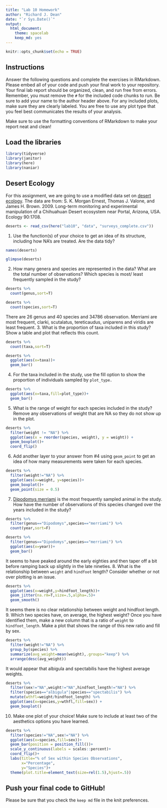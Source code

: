 ```yaml
---
title: "Lab 10 Homework"
author: "Richard J. Dean"
date: "`r Sys.Date()`"
output:
  html_document: 
    theme: spacelab
    keep_md: yes
---
```


```r
knitr::opts_chunk$set(echo = TRUE)
```

## Instructions
Answer the following questions and complete the exercises in RMarkdown. Please embed all of your code and push your final work to your repository. Your final lab report should be organized, clean, and run free from errors. Remember, you must remove the `#` for the included code chunks to run. Be sure to add your name to the author header above. For any included plots, make sure they are clearly labeled. You are free to use any plot type that you feel best communicates the results of your analysis.  

Make sure to use the formatting conventions of RMarkdown to make your report neat and clean!  

## Load the libraries
```r
library(tidyverse)
library(janitor)
library(here)
library(naniar)
``` 

## Desert Ecology
For this assignment, we are going to use a modified data set on [desert ecology](http://esapubs.org/archive/ecol/E090/118/). The data are from: S. K. Morgan Ernest, Thomas J. Valone, and James H. Brown. 2009. Long-term monitoring and experimental manipulation of a Chihuahuan Desert ecosystem near Portal, Arizona, USA. Ecology 90:1708.
```r
deserts <- read_csv(here("lab10", "data", "surveys_complete.csv"))
```

1. Use the function(s) of your choice to get an idea of its structure, including how NA's are treated. Are the data tidy?  
```r
names(deserts)
```
```r
glimpse(deserts)
```

2. How many genera and species are represented in the data? What are the total number of observations? Which species is most/ least frequently sampled in the study?
```r
deserts %>% 
  count(genus,sort=T)
```
```r
deserts %>% 
  count(species,sort=T)
```
There are 26 genus and 40 species and 34786 observation. Merriami are most frequent, clarki, scutalatus, tereticaudus, uniparens and viridis are least frequent. 
3. What is the proportion of taxa included in this study? Show a table and plot that reflects this count.
```r
deserts %>% 
  count(taxa,sort=T)
```
```r
deserts %>% 
  ggplot(aes(x=taxa))+
  geom_bar()
```

4. For the taxa included in the study, use the fill option to show the proportion of individuals sampled by `plot_type.`
```r
deserts %>% 
  ggplot(aes(x=taxa,fill=plot_type))+
  geom_bar()
```

5. What is the range of weight for each species included in the study? Remove any observations of weight that are NA so they do not show up in the plot.
```r
deserts %>% 
  filter(weight != "NA") %>% 
  ggplot(aes(x = reorder(species, weight), y = weight)) +
  geom_boxplot()+
  coord_flip()
```
6. Add another layer to your answer from #4 using `geom_point` to get an idea of how many measurements were taken for each species.
```r
deserts %>% 
  filter(weight!="NA") %>% 
  ggplot(aes(x=weight, y=species))+
  geom_boxplot()+
  geom_point(size = 0.5)
```

7. [Dipodomys merriami](https://en.wikipedia.org/wiki/Merriam's_kangaroo_rat) is the most frequently sampled animal in the study. How have the number of observations of this species changed over the years included in the study?
```r
deserts %>% 
  filter(genus=="Dipodomys",species=="merriami") %>% 
  count(year,sort=F)
```
```r
deserts %>% 
  filter(genus=="Dipodomys",species=="merriami") %>% 
  ggplot(aes(x=year))+
  geom_bar()
```
It seems to have peaked around the early eighties and then taper off a bit before ramping back up slightly in the late nineties.
8. What is the relationship between `weight` and `hindfoot` length? Consider whether or not over plotting is an issue.
```r
deserts %>% 
  ggplot(aes(x=weight,y=hindfoot_length))+
  geom_jitter(na.rm=T,size=.5,alpha=.5)+
  geom_smooth()
```
It seems there is no clear relationship between weight and hindfoot length.
9. Which two species have, on average, the highest weight? Once you have identified them, make a new column that is a ratio of `weight` to `hindfoot_length`. Make a plot that shows the range of this new ratio and fill by sex.
```r
deserts %>% 
  filter(weight!="NA") %>% 
  group_by(species) %>% 
  summarize(avg_weight=mean(weight),.groups="keep") %>% 
  arrange(desc(avg_weight))
```
It would appear that albigula and spectabilis have the highest average weights.
```r
deserts %>%
  filter(sex!="NA",weight!="NA",hindfoot_length!="NA") %>% 
  filter(species=="albigula"|species=="spectabilis") %>% 
  mutate(wthfl=weight/hindfoot_length) %>% 
  ggplot(aes(x=species,y=wthfl,fill=sex)) +
  geom_boxplot()
```
10. Make one plot of your choice! Make sure to include at least two of the aesthetics options you have learned.
```r
deserts %>% 
  filter(species!="NA",sex!="NA") %>% 
  ggplot(aes(x=species,fill=sex))+
  geom_bar(position = position_fill())+ 
  scale_y_continuous(labels = scales::percent)+
  coord_flip()+
  labs(title="% of Sex within Species Observations",
       x="Percentage",
       y="Species")+
  theme(plot.title=element_text(size=rel(1.5),hjust=.5))
```
## Push your final code to GitHub!
Please be sure that you check the `keep md` file in the knit preferences. 